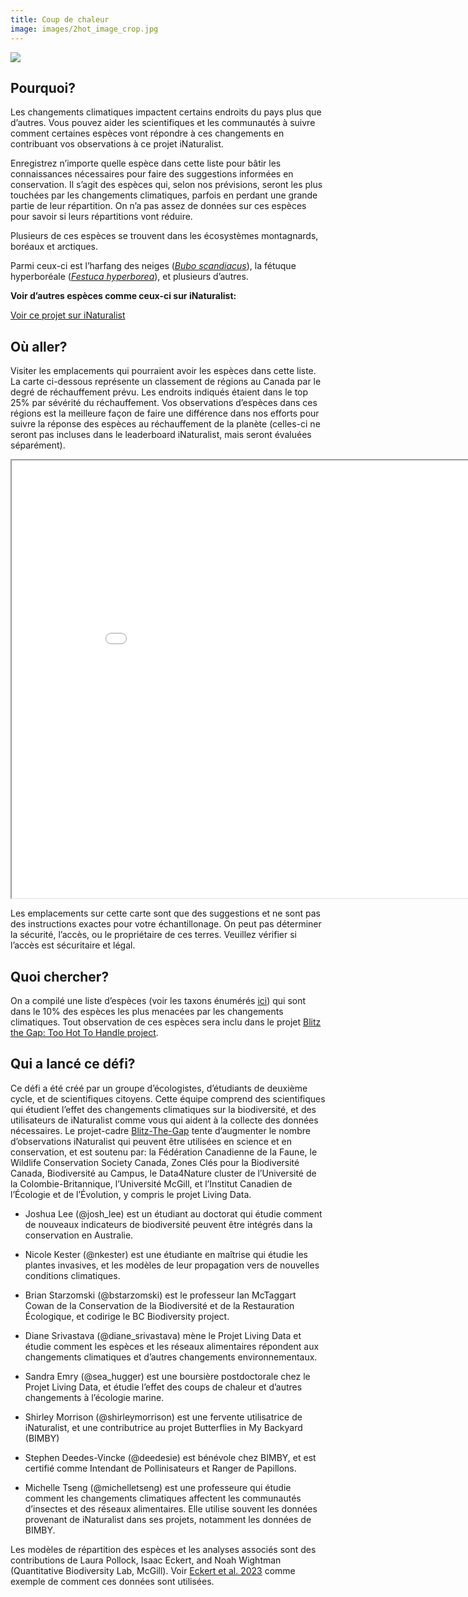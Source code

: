 ```yaml
---
title: Coup de chaleur
image: images/2hot_image_crop.jpg
---
```


![](images/too-hot-to-handle.png){fig-align="center"}

## Pourquoi?

Les changements climatiques impactent certains endroits du pays plus que d’autres. Vous pouvez aider les scientifiques et les communautés à suivre comment certaines espèces vont répondre à ces changements en contribuant vos observations à ce projet iNaturalist.

Enregistrez n’importe quelle espèce dans cette liste pour bâtir les connaissances nécessaires pour faire des suggestions informées en conservation. Il s'agit des espèces qui, selon nos prévisions, seront les plus touchées par les changements climatiques, parfois en perdant une grande partie de leur répartition. On n’a pas assez de données sur ces espèces pour savoir si leurs répartitions vont réduire.

Plusieurs de ces espèces se trouvent dans les écosystèmes montagnards, boréaux et arctiques.

Parmi ceux-ci est l’harfang des neiges ([*Bubo scandiacus*](https://inaturalist.ca/observations?taxon_id=144594)), la fétuque hyperboréale ([*Festuca hyperborea*](https://inaturalist.ca/observations?taxon_id=162954)), et plusieurs d'autres.

**Voir d'autres espèces comme ceux-ci sur iNaturalist:**

[Voir ce projet sur iNaturalist](https://www.inaturalist.org/projects/blitz-the-gap-too-hot-to-handle){.btn .btn-primary .btn role="button"}

## Où aller?

Visiter les emplacements qui pourraient avoir les espèces dans cette liste. La carte ci-dessous représente un classement de régions au Canada par le degré de réchauffement prévu. Les endroits indiqués étaient dans le top 25% par sévérité du réchauffement. Vos observations d’espèces dans ces régions est la meilleure façon de faire une différence dans nos efforts pour suivre la réponse des espèces au réchauffement de la planète (celles-ci ne seront pas incluses dans le leaderboard iNaturalist, mais seront évaluées séparément).

```{=html}
<iframe width="900" height="700" src="maps/toohottohandlemap.html" title="Coup de chaleur"></iframe>
```

::: callout-warning
Les emplacements sur cette carte sont que des suggestions et ne sont pas des instructions exactes pour votre échantillonage. On peut pas déterminer la sécurité, l'accès, ou le propriétaire de ces terres. Veuillez vérifier si l'accès est sécuritaire et légal.
:::

## Quoi chercher?

On a compilé une liste d'espèces (voir les taxons énumérés [ici](https://www.inaturalist.org/projects/blitz-the-gap-too-hot-to-handle)) qui sont dans le 10% des espèces les plus menacées par les changements climatiques. Tout observation de ces espèces sera inclu dans le projet [Blitz the Gap: Too Hot To Handle project](https://www.inaturalist.org/projects/blitz-the-gap-too-hot-to-handle).

## Qui a lancé ce défi?

Ce défi a été créé par un groupe d’écologistes, d’étudiants de deuxième cycle, et de scientifiques citoyens. Cette équipe comprend des scientifiques qui étudient l’effet des changements climatiques sur la biodiversité, et des utilisateurs de iNaturalist comme vous qui aident à la collecte des données nécessaires. Le projet-cadre [Blitz-The-Gap](https://blitzthegap.org/) tente d’augmenter le nombre d’observations iNaturalist qui peuvent être utilisées en science et en conservation, et est soutenu par: la Fédération Canadienne de la Faune, le Wildlife Conservation Society Canada, Zones Clés pour la Biodiversité Canada, Biodiversité au Campus, le Data4Nature cluster de l’Université de la Colombie-Britannique, l’Université McGill, et l’Institut Canadien de l’Écologie et de l’Évolution, y compris le projet Living Data.

-   Joshua Lee (@josh_lee) est un étudiant au doctorat qui étudie comment de nouveaux indicateurs de biodiversité peuvent être intégrés dans la conservation en Australie.

-   Nicole Kester (@nkester) est une étudiante en maîtrise qui étudie les plantes invasives, et les modèles de leur propagation vers de nouvelles conditions climatiques.

-   Brian Starzomski (@bstarzomski) est le professeur Ian McTaggart Cowan de la Conservation de la Biodiversité et de la Restauration Écologique, et codirige le BC Biodiversity project.

-   Diane Srivastava (@diane_srivastava) mène le Projet Living Data et étudie comment les espèces et les réseaux alimentaires répondent aux changements climatiques et d’autres changements environnementaux.

-   Sandra Emry (@sea_hugger) est une boursière postdoctorale chez le Projet Living Data, et étudie l’effet des coups de chaleur et d’autres changements à l’écologie marine.

-   Shirley Morrison (@shirleymorrison) est une fervente utilisatrice de iNaturalist, et une contributrice au projet Butterflies in My Backyard (BIMBY)

-   Stephen Deedes-Vincke (@deedesie) est bénévole chez BIMBY, et est certifié comme Intendant de Pollinisateurs et Ranger de Papillons.

-   Michelle Tseng (@michelletseng) est une professeure qui étudie comment les changements climatiques affectent les communautés d’insectes et des réseaux alimentaires. Elle utilise souvent les données provenant de iNaturalist dans ses projets, notamment les données de BIMBY.

Les modèles de répartition des espèces et les analyses associés sont des contributions de Laura Pollock, Isaac Eckert, and Noah Wightman (Quantitative Biodiversity Lab, McGill). Voir [Eckert et al. 2023](https://www.nature.com/articles/s41467-023-42737-x) comme exemple de comment ces données sont utilisées.
